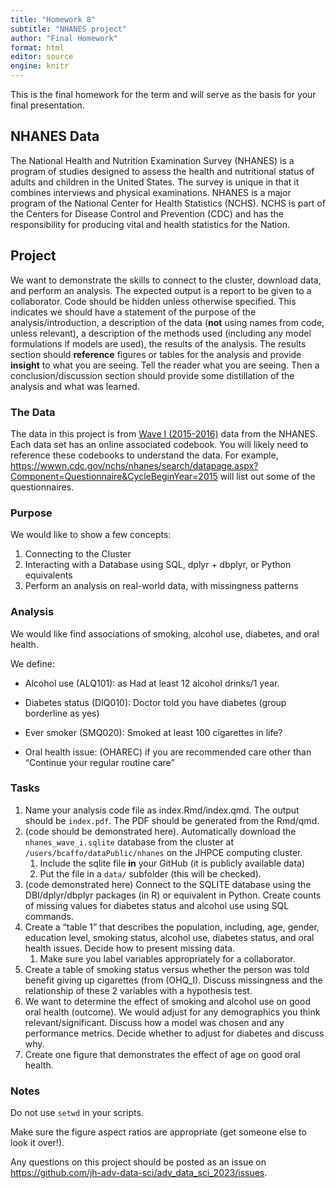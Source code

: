 ```yaml
---
title: "Homework 8"
subtitle: "NHANES project"
author: "Final Homework"
format: html
editor: source
engine: knitr
---
```

This is the final homework for the term and will serve as the basis for your final presentation.

## NHANES Data

The National Health and Nutrition Examination Survey (NHANES) is a program of studies designed to assess the health and nutritional status of adults and children in the United States. The survey is unique in that it combines interviews and physical examinations. NHANES is a major program of the National Center for Health Statistics (NCHS). NCHS is part of the Centers for Disease Control and Prevention (CDC) and has the responsibility for producing vital and health statistics for the Nation.

## Project

We want to demonstrate the skills to connect to the cluster, download data, and perform an analysis. The expected output is a report to be given to a collaborator. Code should be hidden unless otherwise specified. This indicates we should have a statement of the purpose of the analysis/introduction, a description of the data (**not** using names from code, unless relevant), a description of the methods used (including any model formulations if models are used), the results of the analysis. The results section should **reference** figures or tables for the analysis and provide **insight** to what you are seeing. Tell the reader what you are seeing. Then a conclusion/discussion section should provide some distillation of the analysis and what was learned.

### The Data

The data in this project is from [Wave I (2015-2016)](https://wwwn.cdc.gov/nchs/nhanes/continuousnhanes/default.aspx?BeginYear=2015) data from the NHANES. Each data set has an online associated codebook. You will likely need to reference these codebooks to understand the data. For example, <https://wwwn.cdc.gov/nchs/nhanes/search/datapage.aspx?Component=Questionnaire&CycleBeginYear=2015> will list out some of the questionnaires.

### Purpose

We would like to show a few concepts:

1.  Connecting to the Cluster
2.  Interacting with a Database using SQL, dplyr + dbplyr, or Python equivalents
3.  Perform an analysis on real-world data, with missingness patterns

### Analysis

We would like find associations of smoking, alcohol use, diabetes, and oral health.

We define:

-   Alcohol use (ALQ101): as Had at least 12 alcohol drinks/1 year.

-   Diabetes status (DIQ010): Doctor told you have diabetes (group borderline as yes)

-   Ever smoker (SMQ020): Smoked at least 100 cigarettes in life?

-   Oral health issue: (OHAREC) if you are recommended care other than "Continue your regular routine care"

### Tasks

1.  Name your analysis code file as index.Rmd/index.qmd. The output should be `index.pdf`. The PDF should be generated from the Rmd/qmd.
2.  (code should be demonstrated here). Automatically download the `nhanes_wave_i.sqlite` database from the cluster at `/users/bcaffo/dataPublic/nhanes` on the JHPCE computing cluster.
    1.  Include the sqlite file **in** your GitHub (it is publicly available data)
    2.  Put the file in a `data/` subfolder (this will be checked).
3.  (code demonstrated here) Connect to the SQLITE database using the DBI/dplyr/dbplyr packages (in R) or equivalent in Python. Create counts of missing values for diabetes status and alcohol use using SQL commands.
4.  Create a "table 1" that describes the population, including, age, gender, education level, smoking status, alcohol use, diabetes status, and oral health issues. Decide how to present missing data.
    1.  Make sure you label variables appropriately for a collaborator.
5.  Create a table of smoking status versus whether the person was told benefit giving up cigarettes (from (OHQ_I). Discuss missingness and the relationship of these 2 variables with a hypothesis test.
6.  We want to determine the effect of smoking and alcohol use on good oral health (outcome). We would adjust for any demographics you think relevant/significant. Discuss how a model was chosen and any performance metrics. Decide whether to adjust for diabetes and discuss why.
7.  Create one figure that demonstrates the effect of age on good oral health.

### Notes

Do not use `setwd` in your scripts.

Make sure the figure aspect ratios are appropriate (get someone else to look it over!).

Any questions on this project should be posted as an issue on <https://github.com/jh-adv-data-sci/adv_data_sci_2023/issues>.
